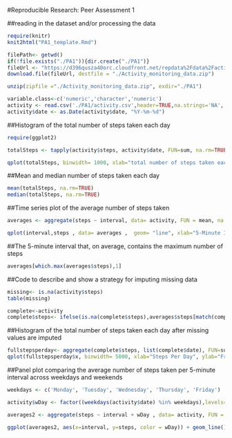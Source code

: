 #Reproducible Research: Peer Assessment 1

##reading in the dataset and/or processing the data

```r
require(knitr)
knit2html("PA1_template.Rmd")

filePath<- getwd()
if(!file.exists("./PA1")){dir.create("./PA1")}
fileUrl <- "https://d396qusza40orc.cloudfront.net/repdata%2Fdata%2Factivity.zip" 
download.file(fileUrl, destfile = "./Activity_monitoring_data.zip")

unzip(zipfile ="./Activity_monitoring_data.zip", exdir="./PA1")

variable.class<-c('numeric','character','numeric')
activity <- read.csv('./PA1/activity.csv',header=TRUE,na.strings='NA', colClasses = variable.class)
activity$date <- as.Date(activity$date, "%Y-%m-%d")

```

##Histogram of the total number of steps taken each day

```r

require(ggplot2)

totalSteps <- tapply(activity$steps, activity$date, FUN=sum, na.rm=TRUE)

qplot(totalSteps, binwidth= 1000, xlab="total number of steps taken each day", ylab="Frequecy", main="Fig1")

```

##Mean and median number of steps taken each day

```r
mean(totalSteps, na.rm=TRUE)
median(totalSteps, na.rm=TRUE)

```

##Time series plot of the average number of steps taken

```r

averages <- aggregate(steps ~ interval, data= activity, FUN = mean, na.rm=TRUE)

qplot(interval,steps , data= averages ,  geom= "line", xlab="5-Minute Interval", ylab="Average Number of Steps Taken", main="Fig2")

```

##The 5-minute interval that, on average, contains the maximum number of steps

```r


averages[which.max(averages$steps),1]


```

##Code to describe and show a strategy for imputing missing data

```r
missing<- is.na(activity$steps)
table(missing)

complete<-activity
complete$steps<- ifelse(is.na(complete$steps),averages$steps[match(complete$interval,averages$interval)],complete$steps)


```

##Histogram of the total number of steps taken each day after missing values are imputed

```r

fullstepsperday<- aggregate(complete$steps, list(complete$date), FUN=sum)
qplot(fullstepsperday$x, binwidth= 5000, xlab="Steps Per Day", ylab="Frequecy", main="Fig3")

```

##Panel plot comparing the average number of steps taken per 5-minute interval across weekdays and weekends

```r

weekdays <- c('Monday', 'Tuesday', 'Wednesday', 'Thursday', 'Friday')

activity$wDay <- factor((weekdays(activity$date) %in% weekdays),levels=c(FALSE, TRUE), labels=c('weekend','weekday'))

averages2 <- aggregate(steps ~ interval + wDay , data= activity, FUN = mean, na.rm=TRUE) 

ggplot(averages2, aes(x=interval, y=steps, color = wDay)) + geom_line() + facet_wrap(~wDay, ncol = 1, nrow=2)+ ggtitle("Fig4")


```